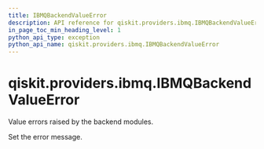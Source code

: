```yaml
---
title: IBMQBackendValueError
description: API reference for qiskit.providers.ibmq.IBMQBackendValueError
in_page_toc_min_heading_level: 1
python_api_type: exception
python_api_name: qiskit.providers.ibmq.IBMQBackendValueError
---
```


# qiskit.providers.ibmq.IBMQBackendValueError

<Class id="qiskit.providers.ibmq.IBMQBackendValueError" isDedicatedPage={true} github="https://github.com/qiskit/qiskit-ibmq-provider/tree/stable/0.16/qiskit/providers/ibmq/exceptions.py" signature="IBMQBackendValueError(*message)">
  Value errors raised by the backend modules.

  Set the error message.
</Class>


